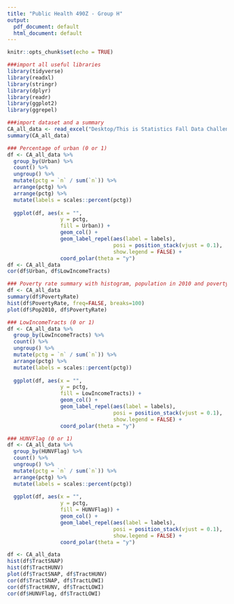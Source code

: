 ```yaml
---
title: "Public Health 490Z - Group H"
output:
  pdf_document: default
  html_document: default
---
```


```r
knitr::opts_chunk$set(echo = TRUE)
```

```r
###import all useful libraries 
library(tidyverse)
library(readxl)
library(stringr)
library(dplyr)
library(readr)
library(ggplot2)
library(ggrepel)
```

```r
###import dataset and a summary
CA_all_data <- read_excel("Desktop/This is Statistics Fall Data Challenge 2021 Dataset_ Food Access Research Atlas Data 2019-ASAFDC 2021.xlsx", sheet = 8)
summary(CA_all_data)
```

```r
### Percentage of urban (0 or 1)
df <- CA_all_data %>%
  group_by(Urban) %>%
  count() %>%
  ungroup() %>%
  mutate(pctg = `n` / sum(`n`)) %>%
  arrange(pctg) %>%
  arrange(pctg) %>%
  mutate(labels = scales::percent(pctg))
  
  ggplot(df, aes(x = "", 
                 y = pctg, 
                 fill = Urban)) + 
                 geom_col() + 
                 geom_label_repel(aes(label = labels),
                                  posi = position_stack(vjust = 0.1),
                                  show.legend = FALSE) +
                 coord_polar(theta = "y")
df <- CA_all_data
cor(df$Urban, df$LowIncomeTracts)
```

```r
### Poverty rate summary with histogram, population in 2010 and poverty rate
df <- CA_all_data
summary(df$PovertyRate)
hist(df$PovertyRate, freq=FALSE, breaks=100)
plot(df$Pop2010, df$PovertyRate)
```

```r
### LowIncomeTracts (0 or 1)
df <- CA_all_data %>%
  group_by(LowIncomeTracts) %>%
  count() %>%
  ungroup() %>%
  mutate(pctg = `n` / sum(`n`)) %>%
  arrange(pctg) %>%
  mutate(labels = scales::percent(pctg))
  
  ggplot(df, aes(x = "", 
                 y = pctg, 
                 fill = LowIncomeTracts)) + 
                 geom_col() + 
                 geom_label_repel(aes(label = labels),
                                  posi = position_stack(vjust = 0.1),
                                  show.legend = FALSE) +
                 coord_polar(theta = "y")
```

```r
### HUNVFlag (0 or 1)
df <- CA_all_data %>%
  group_by(HUNVFlag) %>%
  count() %>%
  ungroup() %>%
  mutate(pctg = `n` / sum(`n`)) %>%
  arrange(pctg) %>%
  mutate(labels = scales::percent(pctg))
  
  ggplot(df, aes(x = "", 
                 y = pctg, 
                 fill = HUNVFlag)) + 
                 geom_col() + 
                 geom_label_repel(aes(label = labels),
                                  posi = position_stack(vjust = 0.1),
                                  show.legend = FALSE) +
                 coord_polar(theta = "y")
```

```r
df <- CA_all_data
hist(df$TractSNAP)
hist(df$TractHUNV)
plot(df$TractSNAP, df$TractHUNV)
cor(df$TractSNAP, df$TractLOWI)
cor(df$TractHUNV, df$TractLOWI)
cor(df$HUNVFlag, df$TractLOWI)
```



